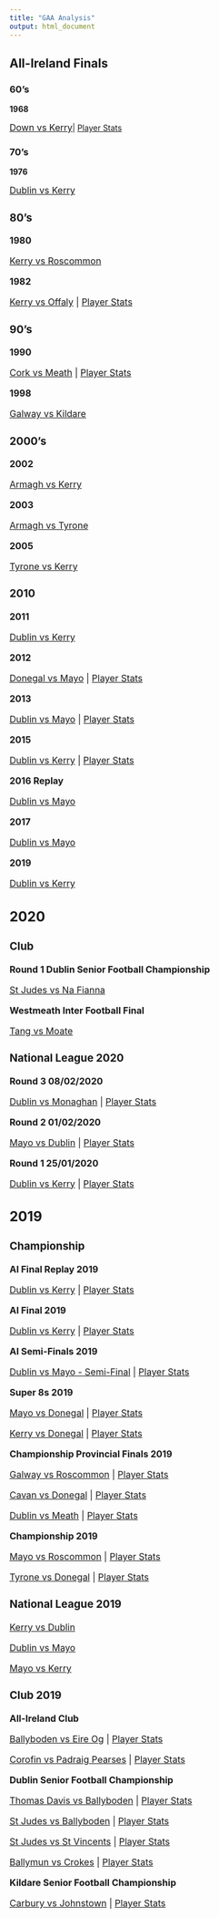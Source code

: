```yaml
---
title: "GAA Analysis"
output: html_document
---
```


## All-Ireland Finals {.tabset .tabset-fade .tabset-pills}


### 60's 

**1968**

<font size="3">[Down vs Kerry](https://witnesstheanalysis.com/dowkeraif68.html)</font>| [Player Stats](plystatsdowkeraif68.html)</font>  

### 70's


**1976**


<font size="3">[Dublin vs Kerry](https://witnesstheanalysis.com/dubkeraif76.html)

### 80's

**1980**

<font size="3">[Kerry vs Roscommon](https://witnesstheanalysis.com/kerrosaif80.html)</font> 

**1982**


<font size="3">[Kerry vs Offaly](https://witnesstheanalysis.com/keroffaif82.html) | [Player Stats](plystatskeroffaif82.html)</font> 

### 90's

**1990**

<font size="3">[Cork vs Meath](https://witnesstheanalysis.com/cormeaaif90.html) | [Player Stats](plystatscormeaaif90.html)</font> 

**1998**

<font size="3">[Galway vs Kildare](https://witnesstheanalysis.com/galkilaif98.html)</font>  

### 2000's

**2002** 

<font size="3">[Armagh vs Kerry](https://witnesstheanalysis.com/armkeraif02.html)</font> 

**2003**

<font size="3">[Armagh vs Tyrone](https://witnesstheanalysis.com/armtyraif03.html)</font> 

**2005**

<font size="3">[Tyrone vs Kerry](https://witnesstheanalysis.com/tyrkeraif05.html)</font> 


### 2010

**2011**

<font size="3">[Dublin vs Kerry](https://witnesstheanalysis.com/dubkeraif11.html)</font>  

**2012**


<font size="3">[Donegal vs Mayo](https://witnesstheanalysis.com/donmayaif12.html) | [Player Stats](plystatsdonmayaif12.html)</font> 

**2013**


<font size="3">[Dublin vs Mayo](https://witnesstheanalysis.com/dubmayaif13.html) | [Player Stats](plystatsdubmayaif13.html)</font> 


**2015**


<font size="3">[Dublin vs Kerry](https://witnesstheanalysis.com/dubkeraif15.html) | [Player Stats](plystatsdubkeraif15.html)</font> 

**2016 Replay**


<font size="3">[Dublin vs Mayo](https://witnesstheanalysis.com/dubmayaifr16.html)

**2017**


<font size="3">[Dublin vs Mayo](https://witnesstheanalysis.com/dubmayaif17.html) 

**2019**

<font size="3">[Dublin vs Kerry](https://witnesstheanalysis.com/dubkeraifr19.html)</font> 


## 2020 {.tabset .tabset-fade .tabset-pills}

### Club 

**Round 1 Dublin Senior Football Championship**

<font size="3">[St Judes vs Na Fianna](https://witnesstheanalysis.com/judnafdsfc20.html)

**Westmeath Inter Football Final**

<font size="3">[Tang vs Moate](https://witnesstheanalysis.com/tanmoawmiff20.html)</font> 

### National League 2020


**Round 3 08/02/2020**

<font size="3">[Dublin vs Monaghan](https://witnesstheanalysis.com/dubmonnfl20.html) | [Player Stats](plystatsdubmonnfl20.html)</font> 

**Round 2 01/02/2020**

<font size="3">[Mayo vs Dublin](https://witnesstheanalysis.com/maydubnfl20.html) | [Player Stats](plystatsmaydubnfl20.html)</font> 

**Round 1 25/01/2020**

<font size="3">[Dublin vs Kerry](https://witnesstheanalysis.com/dubkernfl20.html) | [Player Stats](plystatsdubkernfl20.html)</font> 


## 2019 {.tabset .tabset-fade .tabset-pills}

### Championship


**AI Final Replay 2019**


<font size="3">[Dublin vs Kerry](https://witnesstheanalysis.com/dubkerfr.html) | [Player Stats](plystatsdubkerfr.html)</font> 

**AI Final 2019**


<font size="3">[Dublin vs Kerry](https://witnesstheanalysis.com/dubkerfa.html) | [Player Stats](plystatsdubkerfa.html)</font> 

**AI Semi-Finals 2019**

<font size="3">[Dublin vs Mayo - Semi-Final](https://witnesstheanalysis.com/dubmaysf.html) | [Player Stats](plystatsdubmaysf.html)</font> 

**Super 8s 2019**

<font size="3">[Mayo vs Donegal](https://witnesstheanalysis.com/maydon.html) | [Player Stats](plystatsmaydon.html)</font> 

<font size="3">[Kerry vs Donegal](https://witnesstheanalysis.com/kerdon.html) | [Player Stats](plystatskerdon.html)</font>  

**Championship Provincial Finals 2019**

<font size="3">[Galway vs Roscommon](https://witnesstheanalysis.com/galros.html) | [Player Stats](plystatsgalros.html)</font> 

<font size="3">[Cavan vs Donegal](https://witnesstheanalysis.com/cavdon.html) | [Player Stats](plystatscavdon.html)</font> 

<font size="3">[Dublin vs Meath](https://witnesstheanalysis.com/dubmth.html) | [Player Stats](plystatsdubmth.html)</font> 

**Championship 2019**

<font size="3">[Mayo vs Roscommon](https://witnesstheanalysis.com/mayros.html) | [Player Stats](plystatsmayros.html)</font> 

<font size="3">[Tyrone vs Donegal](https://witnesstheanalysis.com/tyrdon.html) | [Player Stats](plystatstyrdon.html)</font> 

### National League 2019

<font size="3">[Kerry vs Dublin](https://witnesstheanalysis.com/kervsdub.html)</font> 

<font size="3">[Dublin vs Mayo](https://witnesstheanalysis.com/dubvsmayo.html)</font> 

<font size="3">[Mayo vs Kerry](https://witnesstheanalysis.com/MayovsKerry.html)

### Club 2019

**All-Ireland Club ** 

<font size="3">[Ballyboden vs Eire Og](https://witnesstheanalysis.com/bodeir.html)  | [Player Stats](plystatsbodeir.html)</font> 

<font size="3">[Corofin vs Padraig Pearses](https://witnesstheanalysis.com/corpad.html) | [Player Stats](plystatscorpad.html)</font> 

**Dublin Senior Football Championship**

<font size="3">[Thomas Davis vs Ballyboden](https://witnesstheanalysis.com/davbod.html) | [Player Stats](plystatsdavbod.html)</font> 

<font size="3">[St Judes vs Ballyboden](https://witnesstheanalysis.com/judbod.html) | [Player Stats](plystatsjudbod.html)</font> 

<font size="3">[St Judes vs St Vincents](https://witnesstheanalysis.com/judvin.html) | [Player Stats](plystatsjudvin.html)</font> 

<font size="3">[Ballymun vs Crokes](https://witnesstheanalysis.com/muncrk.html) | [Player Stats](plystatmuncrk.html)</font> 

**Kildare Senior Football Championship**

<font size="3">[Carbury vs Johnstown](https://witnesstheanalysis.com/carbjohn.html) | [Player Stats](plystatcarbjohn.html)</font> 

